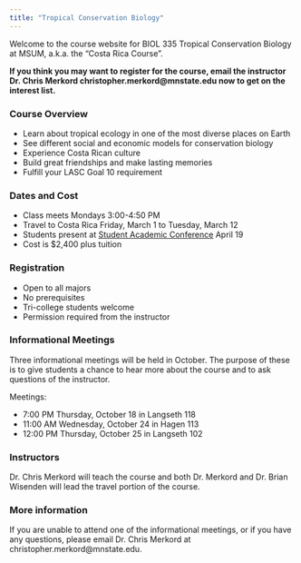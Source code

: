 ```yaml
---
title: "Tropical Conservation Biology"
---
```


Welcome to the course website for BIOL 335 Tropical Conservation Biology at MSUM, a.k.a. the "Costa Rica Course".

**If you think you may want to register for the course, email the instructor Dr. Chris Merkord christopher.merkord@mnstate.edu now to get on the interest list.**

### Course Overview

- Learn about tropical ecology in one of the most diverse places on Earth
- See different social and economic models for conservation biology
- Experience Costa Rican culture
- Build great friendships and make lasting memories
- Fulfill your LASC Goal 10 requirement

### Dates and Cost

- Class meets Mondays 3:00-4:50 PM
- Travel to Costa Rica Friday, March 1 to Tuesday, March 12
- Students present at [Student Academic Conference](https://www.mnstate.edu/sac/) April 19
- Cost is $2,400 plus tuition

### Registration

- Open to all majors
- No prerequisites
- Tri-college students welcome
- Permission required from the instructor

### Informational Meetings

Three informational meetings will be held in October. The purpose of these is to give students a chance to hear more about the course and to ask questions of the instructor.

Meetings:

- 7:00 PM Thursday, October 18 in Langseth 118
- 11:00 AM Wednesday, October 24 in Hagen 113
- 12:00 PM Thursday, October 25 in Langseth 102

### Instructors

Dr. Chris Merkord will teach the course and both Dr. Merkord and Dr. Brian Wisenden will lead the travel portion of the course.

### More information

If you are unable to attend one of the informational meetings, or if you have any questions, please email Dr. Chris Merkord at christopher.merkord@mnstate.edu.